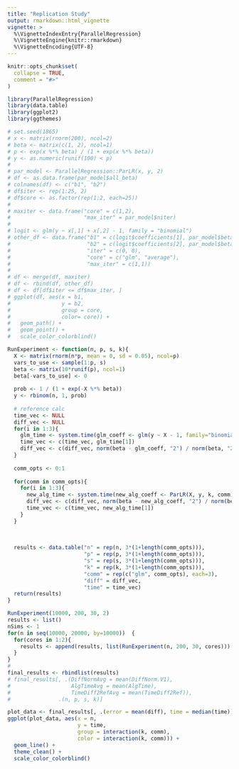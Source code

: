 ```yaml
---
title: "Replication Study"
output: rmarkdown::html_vignette
vignette: >
  %\VignetteIndexEntry{ParallelRegression}
  %\VignetteEngine{knitr::rmarkdown}
  %\VignetteEncoding{UTF-8}
---
```


```r
knitr::opts_chunk$set(
  collapse = TRUE,
  comment = "#>"
)
```

```r
library(ParallelRegression)
library(data.table)
library(ggplot2)
library(ggthemes)
```

```r
# set.seed(1865)
# x <- matrix(rnorm(200), ncol=2)
# beta <- matrix(c(1, 2), ncol=1)
# p <- exp(x %*% beta) / (1 + exp(x %*% beta))
# y <- as.numeric(runif(100) < p)
# 
# par_model <- ParallelRegression::ParLR(x, y, 2)
# df <- as.data.frame(par_model$all_beta)
# colnames(df) <- c("b1", "b2")
# df$iter <- rep(1:25, 2)
# df$core <- as.factor(rep(1:2, each=25))
# 
# maxiter <- data.frame("core" = c(1,2),
#                       "max_iter" = par_model$niter)
# 
# logit <- glm(y ~ x[,1] + x[,2] - 1, family = "binomial")
# other_df <- data.frame("b1" = c(logit$coefficients[1], par_model$beta[1]),
#                        "b2" = c(logit$coefficients[2], par_model$beta[2]),
#                        "iter" = c(0, 0),
#                        "core" = c("glm", "average"),
#                        "max_iter" = c(1,1))
# 
# df <- merge(df, maxiter)
# df <- rbind(df, other_df)
# df <- df[df$iter <= df$max_iter, ]
# ggplot(df, aes(x = b1,
#                y = b2,
#                group = core,
#                color= core)) +
#   geom_path() +
#   geom_point() +
#   scale_color_colorblind()
```



```r
RunExperiment <- function(n, p, s, k){
  X <- matrix(rnorm(n*p, mean = 0, sd = 0.05), ncol=p)
  vars_to_use <- sample(1:p, s)
  beta <- matrix(10*runif(p), ncol=1)
  beta[-vars_to_use] <- 0
  
  prob <- 1 / (1 + exp(-X %*% beta))
  y <- rbinom(n, 1, prob)
  
  # reference calc
  time_vec <- NULL
  diff_vec <- NULL
  for(i in 1:3){
    glm_time <- system.time(glm_coeff <- glm(y ~ X - 1, family="binomial")$coeff)
    time_vec <- c(time_vec, glm_time[1])
    diff_vec <- c(diff_vec, norm(beta - glm_coeff, "2") / norm(beta, "2"))
  }
  
  comm_opts <- 0:1
  
  for(comm in comm_opts){
    for(i in 1:3){
      new_alg_time <- system.time(new_alg_coeff <- ParLR(X, y, k, comm)$beta)
      diff_vec <- c(diff_vec, norm(beta - new_alg_coeff, "2") / norm(beta, "2"))
      time_vec <- c(time_vec, new_alg_time[1])
    }
  }
  
  
  
  results <- data.table("n" = rep(n, 3*(1+length(comm_opts))),
                        "p" = rep(p, 3*(1+length(comm_opts))),
                        "s" = rep(s, 3*(1+length(comm_opts))),
                        "k" = rep(k, 3*(1+length(comm_opts))),
                        "comm" = rep(c("glm", comm_opts), each=3),
                        "diff" = diff_vec,
                        "time" = time_vec)
  return(results)
}

RunExperiment(10000, 200, 30, 2)
results <- list()
nSims <- 1
for(n in seq(10000, 20000, by=10000))  {
  for(cores in 1:2){
    results <- append(results, list(RunExperiment(n, 200, 30, cores)))
  }
}
# 
final_results <- rbindlist(results)
# final_results[, .(DiffNormAvg = mean(DiffNorm.V1), 
#                   AlgTimeAvg = mean(AlgTime),
#                   TimeDiff2RefAvg = mean(TimeDiff2Ref)),
#               .(n, p, s, k)]

plot_data <- final_results[, .(error = mean(diff), time = median(time)), by=.(n, p, s, k, comm)]
ggplot(plot_data, aes(x = n,
                      y = time,
                      group = interaction(k, comm),
                      color = interaction(k, comm))) +
  geom_line() +
  theme_clean() +
  scale_color_colorblind()

```
